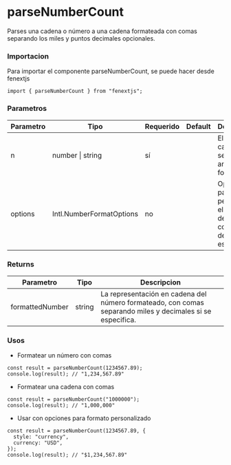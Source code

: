 # parseNumberCount

Parses una cadena o número a una cadena formateada con comas separando los miles y puntos decimales opcionales.

### Importacion

Para importar el componente parseNumberCount, se puede hacer desde fenextjs

```tsx copy
import { parseNumberCount } from "fenextjs";
```

### Parametros

| Parametro | Tipo                     | Requerido | Default | Descripcion                                                                    |
| --------- | ------------------------ | --------- | ------- | ------------------------------------------------------------------------------ |
| n         | number \| string         | sí        |         | El número o cadena que se debe analizar y formatear.                           |
| options   | Intl.NumberFormatOptions | no        |         | Opciones para personalizar el formato del número, como decimales, estilo, etc. |

### Returns

| Parametro       | Tipo   | Descripcion                                                                                                |
| --------------- | ------ | ---------------------------------------------------------------------------------------------------------- |
| formattedNumber | string | La representación en cadena del número formateado, con comas separando miles y decimales si se especifica. |

### Usos

- Formatear un número con comas

```tsx copy
const result = parseNumberCount(1234567.89);
console.log(result); // "1,234,567.89"
```

- Formatear una cadena con comas

```tsx copy
const result = parseNumberCount("1000000");
console.log(result); // "1,000,000"
```

- Usar con opciones para formato personalizado

```tsx copy
const result = parseNumberCount(1234567.89, {
  style: "currency",
  currency: "USD",
});
console.log(result); // "$1,234,567.89"
```
